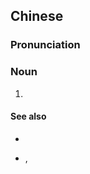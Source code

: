 {{also|炸两}}
==Chinese==
{{zh-forms|s=炸两}}
{{wikipedia|lang=zh}}
{{wikipedia|lang=yue}}

===Pronunciation===
{{zh-pron
|m=zháliǎng
|c=zaa3 loeng5-2
|cat=n
}}

===Noun===
{{zh-noun}}

# {{w|zhaliang}} {{gloss|a common [[dim sum]] dish; [[youtiao]] wrapped with {{w|rice noodle rolls}}}}

====See also====
* {{zh-l|腸粉}}
* {{zh-l|油條}}, {{zh-l|油炸鬼}}

{{zh-cat|Foods}}